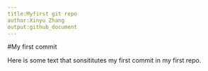 ```yaml
---
title:Myfirst git repo
author:Xinyu Zhang
output:github_document
---
```


#My first commit

Here is some text that sonsititutes my first commit in my first repo.
